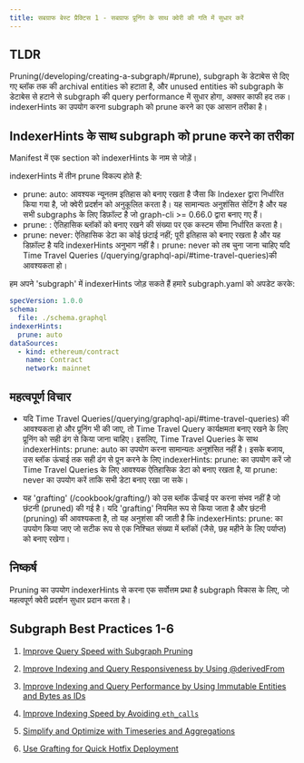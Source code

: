 ```yaml
---
title: सबग्राफ बेस्ट प्रैक्टिस 1 - सबग्राफ प्रूनिंग के साथ क्वेरी की गति में सुधार करें
---
```


## TLDR

Pruning(/developing/creating-a-subgraph/#prune), subgraph के डेटाबेस से दिए गए ब्लॉक तक की archival entities को हटाता है, और unused entities को subgraph के डेटाबेस से हटाने से subgraph की query performance में सुधार होगा, अक्सर काफी हद तक। indexerHints का उपयोग करना subgraph को prune करने का एक आसान तरीका है।

## IndexerHints के साथ subgraph को prune करने का तरीका

Manifest में एक section को indexerHints के नाम से जोड़ें।

indexerHints में तीन prune विकल्प होते हैं:

- prune: auto: आवश्यक न्यूनतम इतिहास को बनाए रखता है जैसा कि Indexer द्वारा निर्धारित किया गया है, जो क्वेरी प्रदर्शन को अनुकूलित करता है। यह सामान्यतः अनुशंसित सेटिंग है और यह सभी subgraphs के लिए डिफ़ॉल्ट है जो graph-cli >= 0.66.0 द्वारा बनाए गए हैं।
- prune: <Number of blocks to retain>: ऐतिहासिक ब्लॉकों को बनाए रखने की संख्या पर एक कस्टम सीमा निर्धारित करता है।
- prune: never: ऐतिहासिक डेटा का कोई छंटाई नहीं; पूरी इतिहास को बनाए रखता है और यह डिफ़ॉल्ट है यदि indexerHints अनुभाग नहीं है। prune: never को तब चुना जाना चाहिए यदि Time Travel Queries (/querying/graphql-api/#time-travel-queries)की आवश्यकता हो।

हम अपने 'subgraph' में indexerHints जोड़ सकते हैं हमारे subgraph.yaml को अपडेट करके:

```yaml
specVersion: 1.0.0
schema:
  file: ./schema.graphql
indexerHints:
  prune: auto
dataSources:
  - kind: ethereum/contract
    name: Contract
    network: mainnet
```

## महत्वपूर्ण विचार

- यदि Time Travel Queries(/querying/graphql-api/#time-travel-queries) की आवश्यकता हो और प्रूनिंग भी की जाए, तो Time Travel Query कार्यक्षमता बनाए रखने के लिए प्रूनिंग को सही ढंग से किया जाना चाहिए। इसलिए, Time Travel Queries के साथ indexerHints: prune: auto का उपयोग करना सामान्यतः अनुशंसित नहीं है। इसके बजाय, उस ब्लॉक ऊंचाई तक सही ढंग से प्रून करने के लिए indexerHints: prune: <Number of blocks to retain> का उपयोग करें जो Time Travel Queries के लिए आवश्यक ऐतिहासिक डेटा को बनाए रखता है, या prune: never का उपयोग करें ताकि सभी डेटा बनाए रखा जा सके।

- यह 'grafting' (/cookbook/grafting/) को उस ब्लॉक ऊँचाई पर करना संभव नहीं है जो छंटनी (pruned) की गई है। यदि 'grafting' नियमित रूप से किया जाता है और छंटनी (pruning) की आवश्यकता है, तो यह अनुशंसा की जाती है कि indexerHints: prune: <Number of blocks to retain> का उपयोग किया जाए जो सटीक रूप से एक निश्चित संख्या में ब्लॉकों (जैसे, छह महीने के लिए पर्याप्त) को बनाए रखेगा।

## निष्कर्ष

Pruning का उपयोग indexerHints से करना एक सर्वोत्तम प्रथा है subgraph विकास के लिए, जो महत्वपूर्ण क्वेरी प्रदर्शन सुधार प्रदान करता है।

## Subgraph Best Practices 1-6

1. [Improve Query Speed with Subgraph Pruning](/cookbook/pruning/)

2. [Improve Indexing and Query Responsiveness by Using @derivedFrom](/cookbook/derivedfrom/)

3. [Improve Indexing and Query Performance by Using Immutable Entities and Bytes as IDs](/cookbook/immutable-entities-bytes-as-ids/)

4. [Improve Indexing Speed by Avoiding `eth_calls`](/cookbook/avoid-eth-calls/)

5. [Simplify and Optimize with Timeseries and Aggregations](/cookbook/timeseries/)

6. [Use Grafting for Quick Hotfix Deployment](/cookbook/grafting-hotfix/)
